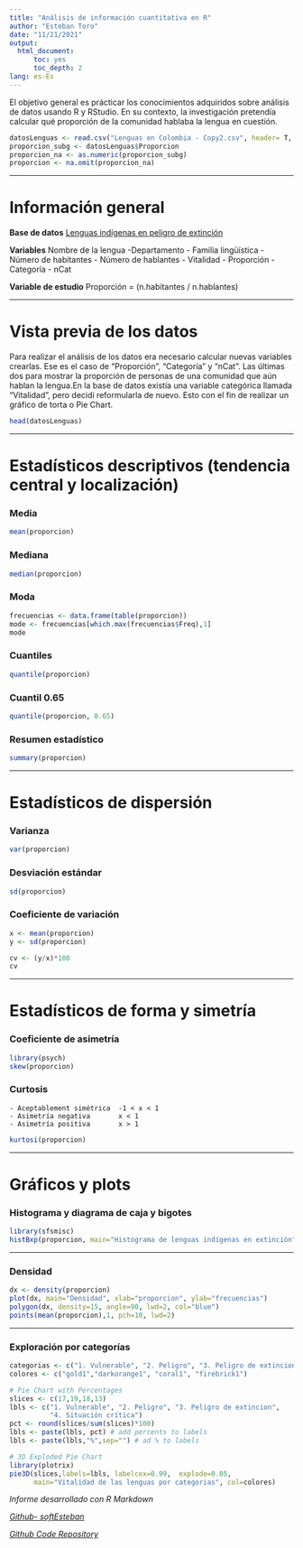 ```yaml
---
title: "Análisis de información cuantitativa en R"
author: "Esteban Toro"
date: "11/21/2021"
output:
  html_document:
      toc: yes
      toc_depth: 2
lang: es-Es
---
```

El objetivo general es prácticar los conocimientos adquiridos sobre análisis de datos usando R y RStudio. En su contexto, la investigación pretendía calcular qué proporción de la comunidad hablaba la lengua en cuestión.

```r
datosLenguas <- read.csv("Lenguas en Colombia - Copy2.csv", header= T, sep=",")
proporcion_subg <- datosLenguas$Proporcion
proporcion_na <- as.numeric(proporcion_subg)
proporcion <- na.omit(proporcion_na)
```

---

# Información general

**Base de datos** [Lenguas indígenas en peligro de extinción](https://www.datos.gov.co/Cultura/LENGUAS-NATIVAS-COLOMBIANAS-EN-PELIGRO-DE-EXTINCI-/2fnk-2vx7)

**Variables** Nombre de la lengua -Departamento - Familia lingüística - Número de habitantes - Número de hablantes - Vitalidad - Proporción - Categoría - nCat

**Variable de estudio** Proporción = (n.habitantes / n.hablantes)

---

# Vista previa de los datos

Para realizar el análisis de los datos era necesario calcular nuevas variables crearlas. Ese es el caso de "Proporción", "Categoría" y "nCat". Las últimas dos para mostrar la proporción de personas de una comunidad que aún hablan la lengua.En la base de datos existía una variable categórica llamada "Vitalidad", pero decidí reformularla de nuevo. Esto con el fin de realizar un gráfico de torta o Pie Chart.


```r
head(datosLenguas)
```


---

# Estadísticos descriptivos (tendencia central y localización)

### Media
```r
mean(proporcion)
```

### Mediana
```r
median(proporcion)
```

### Moda
```r
frecuencias <- data.frame(table(proporcion))
mode <- frecuencias[which.max(frecuencias$Freq),1]
mode
```

### Cuantiles
```r
quantile(proporcion)
```

### Cuantil 0.65
```r
quantile(proporcion, 0.65)
```

### Resumen estadístico
```r
summary(proporcion)
```


---

# Estadísticos de dispersión

### Varianza
```r
var(proporcion)
```

### Desviación estándar
```r
sd(proporcion)
```

### Coeficiente de variación
```r
x <- mean(proporcion)
y <- sd(proporcion)

cv <- (y/x)*100
cv
```

---

# Estadísticos de forma y simetría

### Coeficiente de asimetría
```r
library(psych)
skew(proporcion)
```

### Curtosis
```
- Aceptablement simétrica  -1 < x < 1  
- Asimetría negativa       x < 1      
- Asimetría positiva       x > 1   
```
```r
kurtosi(proporcion)
```

---

# Gráficos y plots

### Histograma y diagrama de caja y bigotes

```r
library(sfsmisc)
histBxp(proporcion, main="Histograma de lenguas indígenas en extinción", col="orange", boxcol="lightcoral", medcol="indianred4", xlab="Indice de las personas de la población que habla la lengua", ylab="Frecuencias")
```

---

### Densidad

```r
dx <- density(proporcion)
plot(dx, main="Densidad", xlab="proporcion", ylab="frecuencias")
polygon(dx, density=15, angle=90, lwd=2, col="blue")
points(mean(proporcion),1, pch=10, lwd=2)
```

---

### Exploración por categorías

```r
categorias <- c("1. Vulnerable", "2. Peligro", "3. Peligro de extincion", "4. Situación crítica")
colores <- c("gold1","darkorange1", "coral1", "firebrick1")

# Pie Chart with Percentages
slices <- c(17,19,18,13)
lbls <- c("1. Vulnerable", "2. Peligro", "3. Peligro de extincion",
          "4. Situación crítica")
pct <- round(slices/sum(slices)*100)
lbls <- paste(lbls, pct) # add percents to labels
lbls <- paste(lbls,"%",sep="") # ad % to labels

# 3D Exploded Pie Chart
library(plotrix)
pie3D(slices,labels=lbls, labelcex=0.99,  explode=0.05,
      main="Vitalidad de las lenguas por categorias", col=colores)

```


*Informe desarrollado con R Markdown*

*<a href="https://github.com/softEsteban" target="_blank">Github- softEsteban</a>*

*<a href="https://github.com/softEsteban/informationAnalysis" target="_blank">Github Code Repository</a>*





